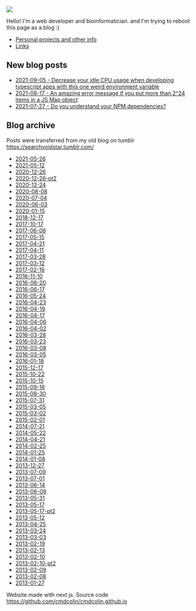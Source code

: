 

![](/me.jpg)


Hello! I'm a web developer and bioinformatician. and I\'m trying to reboot this
page as a blog :)

- [Personal projects and other info](projects.html)
- [Links](links.html)

## New blog posts


- [2021-09-05 - Decrease your idle CPU usage when developing typescript apps with this one weird environment variable](2021_09_05-typescript.html)
- [2021-08-17 - An amazing error message if you put more than 2^24 items in a JS Map object](2021-08-15-map-limit.html)
- [2021-07-27 - Do you understand your NPM dependencies?](2021-07-27-npm-dependencies)

## Blog archive

Posts were transferred from my old blog on tumblr https://searchvoidstar.tumblr.com/



- [2021-05-26](2021-05-26.html)
- [2021-05-12](2021-05-12.html)
- [2020-12-26](2020-12-26.html)
- [2020-12-26-pt2](2020-12-26-pt2.html)
- [2020-12-24](2020-12-24.html)
- [2020-08-08](2020-08-08.html)
- [2020-07-04](2020-07-04.html)
- [2020-06-03](2020-06-03.html)
- [2020-01-15](2020-01-15.html)
- [2018-12-17](2018-12-17.html)
- [2017-10-17](2017-10-17.html)
- [2017-06-06](2017-06-06.html)
- [2017-05-15](2017-05-15.html)
- [2017-04-21](2017-04-21.html)
- [2017-04-11](2017-04-11.html)
- [2017-03-28](2017-03-28.html)
- [2017-03-12](2017-03-12.html)
- [2017-02-16](2017-02-16.html)
- [2016-11-10](2016-11-10.html)
- [2016-06-20](2016-06-20.html)
- [2016-06-17](2016-06-17.html)
- [2016-05-24](2016-05-24.html)
- [2016-04-23](2016-04-23.html)
- [2016-04-19](2016-04-19.html)
- [2016-04-17](2016-04-17.html)
- [2016-04-06](2016-04-06.html)
- [2016-04-02](2016-04-02.html)
- [2016-03-28](2016-03-28.html)
- [2016-03-23](2016-03-23.html)
- [2016-03-08](2016-03-08.html)
- [2016-03-05](2016-03-05.html)
- [2016-01-18](2016-01-18.html)
- [2015-12-17](2015-12-17.html)
- [2015-10-22](2015-10-22.html)
- [2015-10-15](2015-10-15.html)
- [2015-09-16](2015-09-16.html)
- [2015-08-30](2015-08-30.html)
- [2015-07-31](2015-07-31.html)
- [2015-03-05](2015-03-05.html)
- [2015-03-02](2015-03-02.html)
- [2015-02-01](2015-02-01.html)
- [2014-07-21](2014-07-21.html)
- [2014-05-22](2014-05-22.html)
- [2014-04-21](2014-04-21.html)
- [2014-02-25](2014-02-25.html)
- [2014-01-25](2014-01-25.html)
- [2014-01-08](2014-01-08.html)
- [2013-12-27](2013-12-27.html)
- [2013-07-09](2013-07-09.html)
- [2013-07-01](2013-07-01.html)
- [2013-06-14](2013-06-14.html)
- [2013-06-09](2013-06-09.html)
- [2013-05-31](2013-05-31.html)
- [2013-05-17](2013-05-17.html)
- [2013-05-17-pt2](2013-05-17-pt2.html)
- [2013-05-12](2013-05-12.html)
- [2013-04-25](2013-04-25.html)
- [2013-03-24](2013-03-24.html)
- [2013-03-03](2013-03-03.html)
- [2013-02-19](2013-02-19.html)
- [2013-02-13](2013-02-13.html)
- [2013-02-10](2013-02-10.html)
- [2013-02-10-pt2](2013-02-10-pt2.html)
- [2013-02-09](2013-02-09.html)
- [2013-02-08](2013-02-08.html)
- [2013-01-27](2013-01-27.html)



Website made with next.js. Source code
https://github.com/cmdcolin/cmdcolin.github.io



